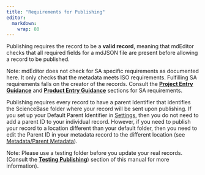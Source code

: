 ```yaml
---
title: "Requirements for Publishing"
editor: 
  markdown: 
    wrap: 80
---
```


Publishing requires the record to be a **valid record**, meaning that mdEditor
checks that all required fields for a mdJSON file are present before allowing a
record to be published.

::: {.callout-note}
Note: mdEditor does not check for SA specific
requirements as documented here. It only checks that the metadata meets ISO
requirements. Fulfilling SA requirements falls on the creator of the records.
Consult the [**Project Entry Guidance**](../project_entry_guidance/overview_project.qmd) and
[**Product Entry Guidance**](../product_entry_guidance/overview_product.qmd) sections for SA
requirements. 
:::

Publishing requires every record to have a parent Identifier that identifies the
ScienceBase folder where your record will be sent upon publishing. If you set up
your Default Parent Identifier in [Settings](../settings.qmd), then you do not
need to add a parent ID to your individual record. However, if you need to
publish your record to a location different than your default folder, then you
need to edit the Parent ID in your metadata record to the different location
(see [Metadata/Parent Metadata](../project_entry_guidance/metadata_tab_project.html#parent-metadata)).

::: {.callout-note} 
Note: Please use a testing folder before you update your
real records. (Consult the [**Testing Publishing**](testing_publishing.qmd))
section of this manual for more information).
:::
